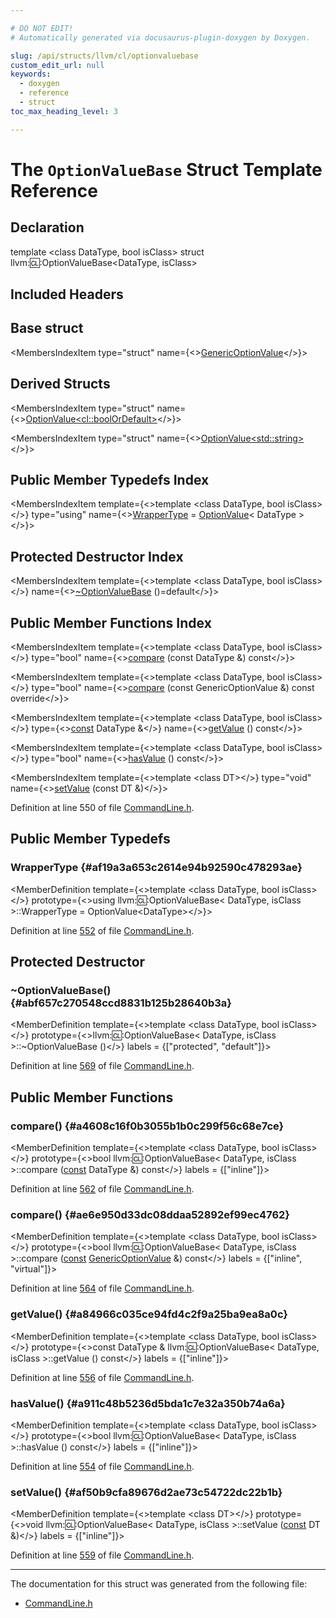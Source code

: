 ```yaml
---

# DO NOT EDIT!
# Automatically generated via docusaurus-plugin-doxygen by Doxygen.

slug: /api/structs/llvm/cl/optionvaluebase
custom_edit_url: null
keywords:
  - doxygen
  - reference
  - struct
toc_max_heading_level: 3

---
```





# The `OptionValueBase` Struct Template Reference

<DoxygenPage pluginConfig={pluginConfig}>



## Declaration

<CodeBlock>template &lt;class DataType, bool isClass&gt;
struct llvm::cl::OptionValueBase&lt;DataType, isClass&gt;</CodeBlock>

## Included Headers

<IncludesList>
<IncludesListItem
  filePath="llvm/Support/CommandLine.h"
  permalink="/docs/api/files/include/include/llvm/include/llvm/support/commandline-h"
  isLocal="true" />
</IncludesList>

## Base struct

<MembersIndex>

<MembersIndexItem
  type="struct"
  name={<><a href="/docs/api/structs/llvm/cl/genericoptionvalue">GenericOptionValue</a></>}>
</MembersIndexItem>

</MembersIndex>

## Derived Structs

<MembersIndex>

<MembersIndexItem
  type="struct"
  name={<><a href="/docs/api/structs/llvm/cl/optionvalue-d730092088a8652ffa51041e27bbe26a">OptionValue&lt;cl::boolOrDefault&gt;</a></>}>
</MembersIndexItem>

<MembersIndexItem
  type="struct"
  name={<><a href="/docs/api/structs/llvm/cl/optionvalue-edddfc8ac2fbd3b9f3586735cc3422d2">OptionValue&lt;std::string&gt;</a></>}>
</MembersIndexItem>

</MembersIndex>

## Public Member Typedefs Index

<MembersIndex>

<MembersIndexItem
  template={<>template &lt;class DataType, bool isClass&gt;</>}
  type="using"
  name={<><a href="#af19a3a653c2614e94b92590c478293ae">WrapperType</a> = <a href="/docs/api/structs/llvm/cl/optionvalue">OptionValue</a>&lt; DataType &gt;</>}>
</MembersIndexItem>

</MembersIndex>

## Protected Destructor Index

<MembersIndex>

<MembersIndexItem
  template={<>template &lt;class DataType, bool isClass&gt;</>}
  name={<><a href="#abf657c270548ccd8831b125b28640b3a">~OptionValueBase</a> ()=default</>}>
</MembersIndexItem>

</MembersIndex>

## Public Member Functions Index

<MembersIndex>

<MembersIndexItem
  template={<>template &lt;class DataType, bool isClass&gt;</>}
  type="bool"
  name={<><a href="#a4608c16f0b3055b1b0c299f56c68e7ce">compare</a> (const DataType &amp;) const</>}>
</MembersIndexItem>

<MembersIndexItem
  template={<>template &lt;class DataType, bool isClass&gt;</>}
  type="bool"
  name={<><a href="#ae6e950d33dc08ddaa52892ef99ec4762">compare</a> (const GenericOptionValue &amp;) const override</>}>
</MembersIndexItem>

<MembersIndexItem
  template={<>template &lt;class DataType, bool isClass&gt;</>}
  type={<><a href="/docs/api/files/lib/lib/target/lib/target/aarch64/aarch64promoteconstant-cpp/#a90f8350fecae261c25be85d38b451bff">const</a> DataType &amp;</>}
  name={<><a href="#a84966c035ce94fd4c2f9a25ba9ea8a0c">getValue</a> () const</>}>
</MembersIndexItem>

<MembersIndexItem
  template={<>template &lt;class DataType, bool isClass&gt;</>}
  type="bool"
  name={<><a href="#a911c48b5236d5bda1c7e32a350b74a6a">hasValue</a> () const</>}>
</MembersIndexItem>

<MembersIndexItem
  template={<>template &lt;class DT&gt;</>}
  type="void"
  name={<><a href="#af50b9cfa89676d2ae73c54722dc22b1b">setValue</a> (const DT &amp;)</>}>
</MembersIndexItem>

</MembersIndex>


Definition at line 550 of file <a href="/docs/api/files/include/include/llvm/include/llvm/support/commandline-h">CommandLine.h</a>.

<SectionDefinition>

## Public Member Typedefs

### WrapperType {#af19a3a653c2614e94b92590c478293ae}

<MemberDefinition
  template={<>template &lt;class DataType, bool isClass&gt;</>}
  prototype={<>using llvm::cl::OptionValueBase&lt; DataType, isClass &gt;::WrapperType =  OptionValue&lt;DataType&gt;</>}>

Definition at line <a href="/docs/api/files/include/include/llvm/include/llvm/support/commandline-h/#l00552">552</a> of file <a href="/docs/api/files/include/include/llvm/include/llvm/support/commandline-h">CommandLine.h</a>.
</MemberDefinition>

</SectionDefinition>

<SectionDefinition>

## Protected Destructor

### ~OptionValueBase() {#abf657c270548ccd8831b125b28640b3a}

<MemberDefinition
  template={<>template &lt;class DataType, bool isClass&gt;</>}
  prototype={<>llvm::cl::OptionValueBase&lt; DataType, isClass &gt;::~OptionValueBase ()</>}
  labels = {["protected", "default"]}>

Definition at line <a href="/docs/api/files/include/include/llvm/include/llvm/support/commandline-h/#l00569">569</a> of file <a href="/docs/api/files/include/include/llvm/include/llvm/support/commandline-h">CommandLine.h</a>.
</MemberDefinition>

</SectionDefinition>

<SectionDefinition>

## Public Member Functions

### compare() {#a4608c16f0b3055b1b0c299f56c68e7ce}

<MemberDefinition
  template={<>template &lt;class DataType, bool isClass&gt;</>}
  prototype={<>bool llvm::cl::OptionValueBase&lt; DataType, isClass &gt;::compare (<a href="/docs/api/files/lib/lib/target/lib/target/aarch64/aarch64promoteconstant-cpp/#a90f8350fecae261c25be85d38b451bff">const</a> DataType &amp;) const</>}
  labels = {["inline"]}>

Definition at line <a href="/docs/api/files/include/include/llvm/include/llvm/support/commandline-h/#l00562">562</a> of file <a href="/docs/api/files/include/include/llvm/include/llvm/support/commandline-h">CommandLine.h</a>.
</MemberDefinition>

### compare() {#ae6e950d33dc08ddaa52892ef99ec4762}

<MemberDefinition
  template={<>template &lt;class DataType, bool isClass&gt;</>}
  prototype={<>bool llvm::cl::OptionValueBase&lt; DataType, isClass &gt;::compare (<a href="/docs/api/files/lib/lib/target/lib/target/aarch64/aarch64promoteconstant-cpp/#a90f8350fecae261c25be85d38b451bff">const</a> <a href="/docs/api/structs/llvm/cl/genericoptionvalue">GenericOptionValue</a> &amp;) const</>}
  labels = {["inline", "virtual"]}>

Definition at line <a href="/docs/api/files/include/include/llvm/include/llvm/support/commandline-h/#l00564">564</a> of file <a href="/docs/api/files/include/include/llvm/include/llvm/support/commandline-h">CommandLine.h</a>.
</MemberDefinition>

### getValue() {#a84966c035ce94fd4c2f9a25ba9ea8a0c}

<MemberDefinition
  template={<>template &lt;class DataType, bool isClass&gt;</>}
  prototype={<>const DataType &amp; llvm::cl::OptionValueBase&lt; DataType, isClass &gt;::getValue () const</>}
  labels = {["inline"]}>

Definition at line <a href="/docs/api/files/include/include/llvm/include/llvm/support/commandline-h/#l00556">556</a> of file <a href="/docs/api/files/include/include/llvm/include/llvm/support/commandline-h">CommandLine.h</a>.
</MemberDefinition>

### hasValue() {#a911c48b5236d5bda1c7e32a350b74a6a}

<MemberDefinition
  template={<>template &lt;class DataType, bool isClass&gt;</>}
  prototype={<>bool llvm::cl::OptionValueBase&lt; DataType, isClass &gt;::hasValue () const</>}
  labels = {["inline"]}>

Definition at line <a href="/docs/api/files/include/include/llvm/include/llvm/support/commandline-h/#l00554">554</a> of file <a href="/docs/api/files/include/include/llvm/include/llvm/support/commandline-h">CommandLine.h</a>.
</MemberDefinition>

### setValue() {#af50b9cfa89676d2ae73c54722dc22b1b}

<MemberDefinition
  template={<>template &lt;class DT&gt;</>}
  prototype={<>void llvm::cl::OptionValueBase&lt; DataType, isClass &gt;::setValue (<a href="/docs/api/files/lib/lib/target/lib/target/aarch64/aarch64promoteconstant-cpp/#a90f8350fecae261c25be85d38b451bff">const</a> DT &amp;)</>}
  labels = {["inline"]}>

Definition at line <a href="/docs/api/files/include/include/llvm/include/llvm/support/commandline-h/#l00559">559</a> of file <a href="/docs/api/files/include/include/llvm/include/llvm/support/commandline-h">CommandLine.h</a>.
</MemberDefinition>

</SectionDefinition>

<hr/>

The documentation for this struct was generated from the following file:

<ul>
<li><a href="/docs/api/files/include/include/llvm/include/llvm/support/commandline-h">CommandLine.h</a></li>
</ul>

</DoxygenPage>
